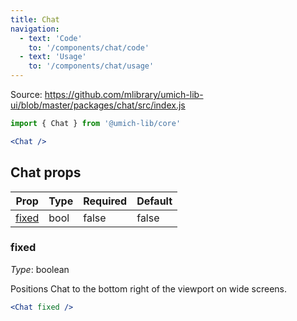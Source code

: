 ```yaml
---
title: Chat
navigation:
  - text: 'Code'
    to: '/components/chat/code'
  - text: 'Usage'
    to: '/components/chat/usage'
---
```



Source: https://github.com/mlibrary/umich-lib-ui/blob/master/packages/chat/src/index.js

```js
import { Chat } from '@umich-lib/core'
```

```jsx live=true
<Chat />
```

## Chat props

|Prop|Type|Required|Default|
|----|----|--------|-------|
|[fixed](#fixed)|bool|false|false|

### fixed

*Type*: boolean

Positions Chat to the bottom right of the viewport on wide screens.

```jsx live=true
<Chat fixed />
```